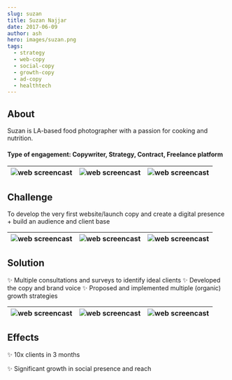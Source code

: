 ```yaml
---
slug: suzan
title: Suzan Najjar 
date: 2017-06-09
author: ash
hero: images/suzan.png
tags:
  - strategy 
  - web-copy 
  - social-copy
  - growth-copy 
  - ad-copy  
  - healthtech 
---
```


## About 

Suzan is LA-based food photographer with a passion for cooking and nutrition. 


#### Type of engagement: Copywriter, Strategy, Contract, Freelance platform 

| ![web screencast](/images/suzan-6.jpg) | ![web screencast](/images/suzan-1.jpg) | ![web screencast](/images/suzan-11.jpg) | 
| --- | --- | --- |

## Challenge 

To develop the very first website/launch copy and create a digital presence + build an audience and client base 

| ![web screencast](/images/suzan-2.jpg) | ![web screencast](/images/suzan-3.jpg) | ![web screencast](/images/suzan-12.jpg) | 
| --- | --- | --- |

## Solution 

✨ Multiple consultations and surveys to identify ideal clients 
✨ Developed the copy and brand voice 
✨ Proposed and implemented multiple (organic) growth strategies 

| ![web screencast](/images/suzan-4.jpg) | ![web screencast](/images/suzan-5.jpg) | ![web screencast](/images/suzan-13.jpg) | 
| --- | --- | --- |

## Effects 


✨ 10x clients in 3 months 

✨ Significant growth in social presence and reach 


